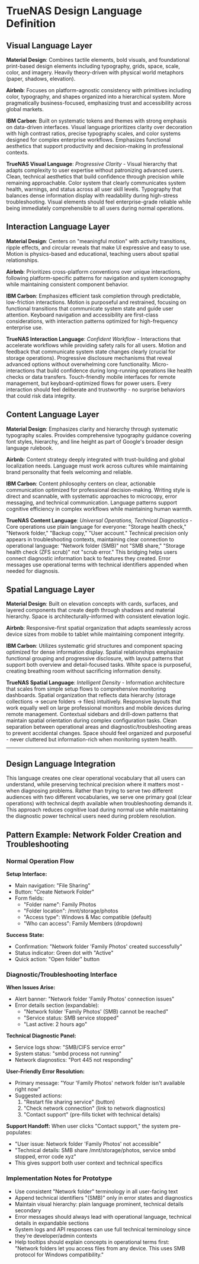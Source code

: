 
<Meta title="Style Guide/Design Language (WIP)" />

# TrueNAS Design Language Definition

## Visual Language Layer

**Material Design**: Combines tactile elements, bold visuals, and foundational print-based design elements including typography, grids, space, scale, color, and imagery. Heavily theory-driven with physical world metaphors (paper, shadows, elevation).

**Airbnb**: Focuses on platform-agnostic consistency with primitives including color, typography, and shapes organized into a hierarchical system. More pragmatically business-focused, emphasizing trust and accessibility across global markets.

**IBM Carbon**: Built on systematic tokens and themes with strong emphasis on data-driven interfaces. Visual language prioritizes clarity over decoration with high contrast ratios, precise typography scales, and color systems designed for complex enterprise workflows. Emphasizes functional aesthetics that support productivity and decision-making in professional contexts.

**TrueNAS Visual Language**:
*Progressive Clarity* - Visual hierarchy that adapts complexity to user expertise without patronizing advanced users. Clean, technical aesthetics that build confidence through precision while remaining approachable. Color system that clearly communicates system health, warnings, and status across all user skill levels. Typography that balances dense information display with readability during high-stress troubleshooting. Visual elements should feel enterprise-grade reliable while being immediately comprehensible to all users during normal operations.

## Interaction Language Layer

**Material Design**: Centers on "meaningful motion" with activity transitions, ripple effects, and circular reveals that make UI expressive and easy to use. Motion is physics-based and educational, teaching users about spatial relationships.

**Airbnb**: Prioritizes cross-platform conventions over unique interactions, following platform-specific patterns for navigation and system iconography while maintaining consistent component behavior.

**IBM Carbon**: Emphasizes efficient task completion through predictable, low-friction interactions. Motion is purposeful and restrained, focusing on functional transitions that communicate system state and guide user attention. Keyboard navigation and accessibility are first-class considerations, with interaction patterns optimized for high-frequency enterprise use.

**TrueNAS Interaction Language**:
*Confident Workflow* - Interactions that accelerate workflows while providing safety rails for all users. Motion and feedback that communicate system state changes clearly (crucial for storage operations). Progressive disclosure mechanisms that reveal advanced options without overwhelming core functionality. Micro-interactions that build confidence during long-running operations like health checks or data transfers. Touch-friendly mobile interfaces for remote management, but keyboard-optimized flows for power users. Every interaction should feel deliberate and trustworthy - no surprise behaviors that could risk data integrity.

## Content Language Layer

**Material Design**: Emphasizes clarity and hierarchy through systematic typography scales. Provides comprehensive typography guidance covering font styles, hierarchy, and line height as part of Google's broader design language rulebook.

**Airbnb**: Content strategy deeply integrated with trust-building and global localization needs. Language must work across cultures while maintaining brand personality that feels welcoming and reliable.

**IBM Carbon**: Content philosophy centers on clear, actionable communication optimized for professional decision-making. Writing style is direct and scannable, with systematic approaches to microcopy, error messaging, and technical communication. Language patterns support cognitive efficiency in complex workflows while maintaining human warmth.

**TrueNAS Content Language**:
*Universal Operations, Technical Diagnostics* - Core operations use plain language for everyone: "Storage health check," "Network folder," "Backup copy," "User account." Technical precision only appears in troubleshooting contexts, maintaining clear connection to operational language: "Network folder (SMB)" not "SMB share," "Storage health check (ZFS scrub)" not "scrub error." This bridging helps users connect diagnostic information back to features they created. Error messages use operational terms with technical identifiers appended when needed for diagnosis.

## Spatial Language Layer

**Material Design**: Built on elevation concepts with cards, surfaces, and layered components that create depth through shadows and material hierarchy. Space is architecturally-informed with consistent elevation logic.

**Airbnb**: Responsive-first spatial organization that adapts seamlessly across device sizes from mobile to tablet while maintaining component integrity.

**IBM Carbon**: Utilizes systematic grid structures and component spacing optimized for dense information display. Spatial relationships emphasize functional grouping and progressive disclosure, with layout patterns that support both overview and detail-focused tasks. White space is purposeful, creating breathing room without sacrificing information density.

**TrueNAS Spatial Language**:
*Intelligent Density* - Information architecture that scales from simple setup flows to comprehensive monitoring dashboards. Spatial organization that reflects data hierarchy (storage collections → secure folders → files) intuitively. Responsive layouts that work equally well on large professional monitors and mobile devices during remote management. Contextual sidebars and drill-down patterns that maintain spatial orientation during complex configuration tasks. Clean separation between operational areas and diagnostic/troubleshooting areas to prevent accidental changes. Space should feel organized and purposeful - never cluttered but information-rich when monitoring system health.

---

## Design Language Integration

This language creates one clear operational vocabulary that all users can understand, while preserving technical precision where it matters most - when diagnosing problems. Rather than trying to serve two different audiences with two different vocabularies, we serve one primary goal (clear operations) with technical depth available when troubleshooting demands it. This approach reduces cognitive load during normal use while maintaining the diagnostic power technical users need during problem resolution.

## Pattern Example: Network Folder Creation and Troubleshooting

### Normal Operation Flow
**Setup Interface:**
- Main navigation: "File Sharing"
- Button: "Create Network Folder"
- Form fields:
  - "Folder name": Family Photos
  - "Folder location": /mnt/storage/photos
  - "Access type": Windows & Mac compatible (default)
  - "Who can access": Family Members (dropdown)

**Success State:**
- Confirmation: "Network folder 'Family Photos' created successfully"
- Status indicator: Green dot with "Active"
- Quick action: "Open folder" button

### Diagnostic/Troubleshooting Interface
**When Issues Arise:**
- Alert banner: "Network folder 'Family Photos' connection issues"
- Error details section (expandable):
  - "Network folder 'Family Photos' (SMB) cannot be reached"
  - "Service status: SMB service stopped"
  - "Last active: 2 hours ago"

**Technical Diagnostic Panel:**
- Service logs show: "SMB/CIFS service error"
- System status: "smbd process not running"
- Network diagnostics: "Port 445 not responding"

**User-Friendly Error Resolution:**
- Primary message: "Your 'Family Photos' network folder isn't available right now"
- Suggested actions:
  1. "Restart file sharing service" (button)
  2. "Check network connection" (link to network diagnostics)
  3. "Contact support" (pre-fills ticket with technical details)

**Support Handoff:**
When user clicks "Contact support," the system pre-populates:
- "User issue: Network folder 'Family Photos' not accessible"
- "Technical details: SMB share /mnt/storage/photos, service smbd stopped, error code xyz"
- This gives support both user context and technical specifics

### Implementation Notes for Prototype
- Use consistent "Network folder" terminology in all user-facing text
- Append technical identifiers "(SMB)" only in error states and diagnostics
- Maintain visual hierarchy: plain language prominent, technical details secondary
- Error messages should always lead with operational language, technical details in expandable sections
- System logs and API responses can use full technical terminology since they're developer/admin contexts
- Help tooltips should explain concepts in operational terms first: "Network folders let you access files from any device. This uses SMB protocol for Windows compatibility."
